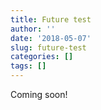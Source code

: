 ```yaml
---
title: Future test
author: ''
date: '2018-05-07'
slug: future-test
categories: []
tags: []
---
```


Coming soon!